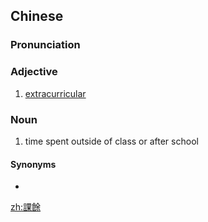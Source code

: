 {{also|课余}}
==Chinese==
{{zh-forms|s=课余}}

===Pronunciation===
{{zh-pron
|m=kèyú
|c=fo3 jyu4
|cat=a,n
}}

===Adjective===
{{zh-adj}}

# [[extracurricular]]

===Noun===
{{zh-noun}}

# time spent outside of class or after school

====Synonyms====
* {{zh-l|課外}}

[[zh:課餘]]